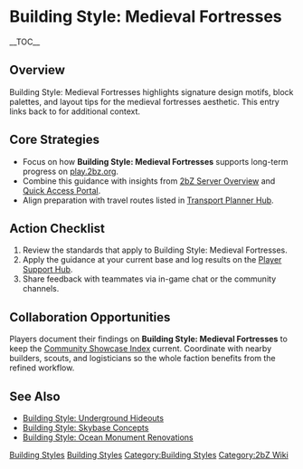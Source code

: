 {{Short description|Building Style: Medieval Fortresses highlights signature design motifs, block palettes, and layout tips for the medieval fortresses aesthetic}}
= Building Style: Medieval Fortresses =
{{2bZ Navbox}}
__TOC__

== Overview ==
Building Style: Medieval Fortresses highlights signature design motifs, block palettes,
and layout tips for the medieval fortresses aesthetic. This entry links back to
[[Category:Building Styles|Building Styles]] for additional context.

== Core Strategies ==
* Focus on how '''Building Style: Medieval Fortresses''' supports long-term progress on [[play.2bz.org]].
* Combine this guidance with insights from [[2bZ Server Overview]] and [[Quick Access Portal]].
* Align preparation with travel routes listed in [[Transport Planner Hub]].

== Action Checklist ==
# Review the [[Category:Building Styles|Building Styles]] standards that apply to Building Style: Medieval Fortresses.
# Apply the guidance at your current base and log results on the [[Player Support Hub]].
# Share feedback with teammates via in-game chat or the community channels.

== Collaboration Opportunities ==
Players document their findings on '''Building Style: Medieval Fortresses''' to keep the
[[Community Showcase Index]] current. Coordinate with nearby builders, scouts, and
logisticians so the whole faction benefits from the refined workflow.

== See Also ==
* [[Building Style: Underground Hideouts]]
* [[Building Style: Skybase Concepts]]
* [[Building Style: Ocean Monument Renovations]]

[[Category:Building Styles]]
[[Category:2bZ Wiki]]
